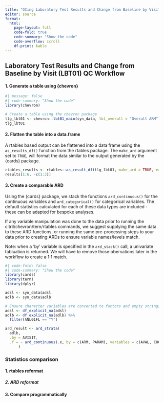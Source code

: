 ```yaml
---
title: "QCing Laboratory Test Results and Change from Baseline by Visit (LBT01)"
editor: source
format: 
  html:
    page-layout: full
    code-fold: true
    code-summary: "Show the code"
    code-overflow: scroll 
    df-print: kable
---
```


## Laboratory Test Results and Change from Baseline by Visit (LBT01) QC Workflow

#### 1. Generate a table using {chevron}

```r
#| message: false
#| code-summary: "Show the code"
library(chevron)

# Create a table using the chevron package 
tlg_lbt01 <- chevron::lbt01_main(syn_data, lbl_overall = "Overall ARM")
tlg_lbt01

```

#### 2. Flatten the table into a data.frame

A rtables based output can be flattened into a data frame using the `as_results_df()` function from the rtables package. The `make_ard` argument set to `TRUE`, will format the data similar to the output generated by the {cards} package.

```r
rtables_results <- rtables::as_result_df(tlg_lbt01, make_ard = TRUE, expand_colnames = TRUE)
results[1:6, -c(1:3)]
```

#### 3. Create a comparable ARD

Using the {cards} package, we stack the functions `ard_continuous()` for the continuous variables and `ard_categorical()` for categorical variables. The default statistics calculated for each of these data types are included - these can be adapted for bespoke analyses.

If any variable manipulation was done to the data prior to running the citril/chevron/tern/rtables commands, we suggest supplying the same data to these ARD functions, or running the same pre-processing steps to your data prior to creating ARDs to ensure variable names/levels match.

Note: when a 'by' variable is specified in the  `ard_stack()` call, a univariate tabluation is returned. We will have to remove those obervations later in the workflow to create a 1:1 match. 

```r
#| code-fold: false
#| code-summary: "Show the code"
library(cards)
library(tern)
library(dplyr)

adsl <- syn_data$adsl
adlb <- syn_data$adlb

# Ensure character variables are converted to factors and empty strings and NAs are explicit missing levels.
adsl <- df_explicit_na(adsl)
adlb <- df_explicit_na(adlb) %>%
  filter(ANL01FL == "Y")

ard_result <- ard_strata(
  adlb,
  .by = AVISIT,
  .f = ~ ard_continuous(.x, by = c(ARM, PARAM), variables = c(AVAL, CHG), statistic = list(everything() ~ continuous_summary_fns(c("N", "mean", "sd", "median", "min", "max"))))
      )

```

### Statistics comparison

#### 1. rtables reformat


##### 2. ARD reformat


#### 3. Compare programmatically

